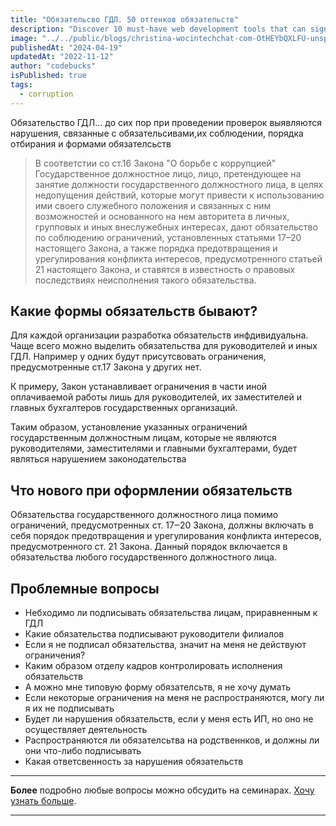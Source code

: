 ```yaml
---
title: "Обязательсво ГДЛ. 50 оттенков обязательств"
description: "Discover 10 must-have web development tools that can significantly boost your productivity, streamline your workflow, and enhance code quality."
image: "../../public/blogs/christina-wocintechchat-com-OtHEYbQXLFU-unsplash.jpg"
publishedAt: "2024-04-19"
updatedAt: "2022-11-12"
author: "codebucks"
isPublished: true
tags:
  - corruption
---
```


Обязательство ГДЛ... до сих пор при проведении проверок выявляются нарушения, связанные с
обязательсивами,их соблюдении, порядка отбирания и формами обязателсьств

> В соответстии со ст.16 Закона "О борьбе с коррупцией" Государственное должностное лицо, лицо, претендующее на занятие должности государственного должностного лица, в целях недопущения действий, которые могут привести к использованию ими своего служебного положения и связанных с ним возможностей и основанного на нем авторитета в личных, групповых и иных внеслужебных интересах, дают обязательство по соблюдению ограничений, установленных статьями 17–20 настоящего Закона, а также порядка предотвращения и урегулирования конфликта интересов, предусмотренного статьей 21 настоящего Закона, и ставятся в известность о правовых последствиях неисполнения такого обязательства.

## Какие формы обязательств бывают?

Для каждой организации разработка обязательств инфдивидуальна. Чаще всего можно выделить
обязательства для руководителей и иных ГДЛ. Например у одних будут присутсвовать ограничения, предусмотренные
ст.17 Закона у других нет.

К примеру, Закон устанавливает ограничения в части иной оплачиваемой работы лишь для руководителей, их заместителей и главных бухгалтеров государственных организаций.

Таким образом, установление указанных ограничений государственным должностным лицам, которые не являются руководителями, заместителями и главными бухгалтерами, будет являться нарушением законодательства

## Что нового при оформлении обязательств

Обязательства государственного должностного лица помимо ограничений, предусмотренных ст. 17‒20 Закона, должны включать в себя порядок предотвращения и урегулирования конфликта интересов, предусмотренного ст. 21 Закона.
Данный порядок включается в обязательства любого государственного должностного лица.

## Проблемные вопросы

- Небходимо ли подписывать обязательства лицам, приравненным к ГДЛ
- Какие обязательства подписывают руководители филиалов
- Если я не подписал обязательства, значит на меня не действуют ограничения?
- Каким образом отделу кадров контролировать исполнения обязательств
- А можно мне типовую форму обязателсьтв, я не хочу думать
- Если некоторые ограничения на меня не распространяются, могу ли я их не подписывать
- Будет ли нарушения обязательств, если у меня есть ИП, но оно не осуществляет деятельность
- Распространяются ли обязателсьтва на родственнков, и должны ли они что-либо подписывать
- Какая ответсвенность за нарушения обязательств

---

**Более** подробно любые вопросы можно обсудить на семинарах. [Хочу узнать больше](../contact).

---
